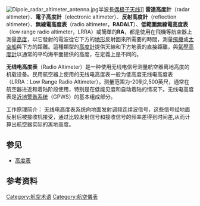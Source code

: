 {{Unreferenced|time=2017-10-03T01:37:43+00:00}}
{{专家}}
{{NoteTA
|G1=航太
}}
[[File:Dipole_radar_altimeter_antenna.jpg|right]]半波長[[偶极子天线|偶极子天线]]]]
'''雷達高度計'''（radar altimeter）、'''電子高度計'''（electronic altimeter）、'''反射高度計'''（reflection altimeter）、'''無線電高度表'''（radio altimeter，'''RADALT'''）、'''低範圍無線電高度表'''（low range radio altimeter，LRRA）或簡單的'''RA'''，都是使用在飛機等航空器上測量[[高度|高度]]，以它發射的電波從它下方的[[地形|地形]]反射回來所需要的時間，測量[[飛機|飛機]]或[[太空船|太空船]]與下方的距離。這種類型的[[高度計|高度計]]提供天線和下方地表的直接距離，與[[氣壓高度計|氣壓高度計]]以通常的平均海平面提供的高度，在定義上是不同的。

'''无线电高度表'''（Radio Altimeter）是一种使用无线电信号测量航空器离地高度的机载设备。民用航空器上使用的无线电高度表一般为低高度无线电高度表（LRRA：Low Range Radio Altimeter），测量范围为-20到2,500英尺，通常在航空器进近和着陆阶段使用，特别是在低能见度和自动着陆的情况下。无线电高度表是[[近地警告系统|近地警告系统]]（GPWS）的基本组成部分。

工作原理简介：
无线电高度表系统向地面发射调频连续波信号，这些信号经地面反射后被接收机接受，通过比较发射信号和接收信号的频率差得到时间差,从而计算出航空器实际的离地高度。

== 参见 ==
*[[高度表|高度表]]
==参考资料==
{{reflist}}

{{航空器部件}}

[[Category:航空术语|Category:航空术语]]
[[Category:航空儀表|Category:航空儀表]]